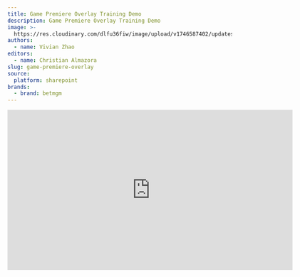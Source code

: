 ```yaml
---
title: Game Premiere Overlay Training Demo
description: Game Premiere Overlay Training Demo
image: >-
  https://res.cloudinary.com/dlfu36fiw/image/upload/v1746587402/updates/game-premiere-overlay/GamePremiere_headerimg_l9yuuf.png
authors:
  - name: Vivian Zhao
editors:
  - name: Christian Almazora
slug: game-premiere-overlay
source:
  platform: sharepoint
brands:
  - brand: betmgm
---
```


<p>
  <div className="max-w-screen overflow-auto flex justify-center">
    <iframe src="https://roardigitalus-my.sharepoint.com/personal/vivian_zhao_betmgm_com/_layouts/15/embed.aspx?UniqueId=1a200356-1b45-46db-ba4a-fb6e6d5f906e&embed=%7B%22ust%22%3Atrue%2C%22hv%22%3A%22CopyEmbedCode%22%7D&referrer=StreamWebApp&referrerScenario=EmbedDialog.Create" width="640" height="360" frameborder="0" scrolling="no" allowfullscreen title="Game Premiere Overlay Training-20250506_143401-Meeting Recording.mp4" />
  </div>
</p>

The US Team have provided us a Game Premiere Overlay Video Tutorial as we may get more tickets that requires a Game Premiere Overlay from now on. See video above for the training video.

A documentation page will be added soon.
